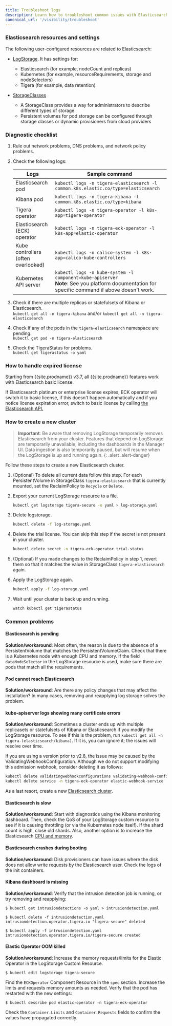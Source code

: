 ```yaml
---
title: Troubleshoot logs
description: Learn how to troubleshoot common issues with Elasticsearch.
canonical_url: '/visibility/troubleshoot'
---
```


### Elasticsearch resources and settings

The following user-configured resources are related to Elasticsearch:

- [LogStorage]({{site.baseurl}}/reference/installation/api#operator.tigera.io/v1.LogStorage). It has settings for:
  - Elasticsearch (for example, nodeCount and replicas)
  - Kubernetes (for example, resourceRequirements, storage and nodeSelectors)
  - Tigera (for example, data retention)

- [StorageClasses]({{site.baseurl}}/getting-started/create-storage)
  - A StorageClass provides a way for administrators to describe different types of storage.
  - Persistent volumes for pod storage can be configured through storage classes or dynamic provisioners from cloud providers

### Diagnostic checklist

1. Rule out network problems, DNS problems, and network policy problems.
1. Check the following logs:

   | Logs                                | Sample command                                               |
   | ----------------------------------- | ------------------------------------------------------------ |
   | Elasticsearch pod                   | `kubectl logs -n tigera-elasticsearch -l common.k8s.elastic.co/type=elasticsearch` |
   | Kibana pod                          | `kubectl logs -n tigera-kibana -l common.k8s.elastic.co/type=kibana` |
   | Tigera operator                     | `kubectl logs -n tigera-operator -l k8s-app=tigera-operator` |
   | Elasticsearch (ECK) operator        | `kubectl logs -n tigera-eck-operator -l k8s-app=elastic-operator` |
   | Kube controllers (often overlooked) | `kubectl logs -n calico-system -l k8s-app=calico-kube-controllers` |
   | Kubernetes API server               | `kubectl logs -n kube-system -l component=kube-apiserver`<br />**Note**: See you platform documentation for specific command if above doesn't work. |
1. Check if there are multiple replicas or statefulsets of Kibana or Elasticsearch.  
   `kubectl get all -n tigera-kibana` and/or `kubectl get all -n tigera-elasticsearch`
1. Check if any of the pods in the `tigera-elasticsearch` namespace are pending.  
   `kubectl get pod -n tigera-elasticsearch`
1. Check the TigeraStatus for problems.  
   `kubectl get tigerastatus -o yaml`

### How to handle expired license
Starting from {{site.prodname}} v3.7, all {{site.prodname}} features work with Elasticsearch basic license.

If Elasticsearch platinum or enterprise license expires, ECK operator will switch it to basic license, if this doesn't happen automatically and if you notice license expiration error, switch to basic license by calling [the Elasticsearch API.](https://www.elastic.co/guide/en/elasticsearch/reference/current/start-basic.html)

### How to create a new cluster
> **Important**: Be aware that removing LogStorage temporarily removes Elasticsearch from your cluster. Features that depend on LogStorage are temporarily unavailable, including the dashboards in the Manager UI. Data ingestion is also temporarily paused, but will resume when the LogStorage is up and running again.
{: .alert .alert-danger}
   
Follow these steps to create a new Elasticsearch cluster.
1. (Optional) To delete all current data follow this step. For each PersistentVolume in StorageClass `tigera-elasticsearch` that is currently mounted, set the ReclaimPolicy to `Recycle` or `Delete`.
1. Export your current LogStorage resource to a file.
   ```bash
   kubectl get logstorage tigera-secure -o yaml > log-storage.yaml
   ```

1. Delete logstorage.
   ```bash
   kubectl delete -f log-storage.yaml
   ```

1. Delete the trial license. You can skip this step if the secret is not present in your cluster.
   ```bash
   kubectl delete secret -n tigera-eck-operator trial-status
   ```

1. (Optional) If you made changes to the ReclaimPolicy in step 1, revert them so that it matches the value in StorageClass `tigera-elasticsearch` again.

1. Apply the LogStorage again.
   ```bash
   kubectl apply -f log-storage.yaml
   ```

1. Wait until your cluster is back up and running.
   ```bash
   watch kubectl get tigerastatus
   ```

### Common problems

#### Elasticsearch is pending

**Solution/workaround**: Most often, the reason is due to the absence of a PersistentVolume that matches the PersistentVolumeClaim. Check that there is a Kubernetes node with enough CPU and memory. If the field `dataNodeSelector` in  the LogStorage resource is used, make sure there are pods that match all the requirements.

#### Pod cannot reach Elasticsearch

**Solution/workaround**: Are there any policy changes that may affect the installation? In many cases, removing and reapplying log storage solves the problem.

#### kube-apiserver logs showing many certificate errors

**Solution/workaround**: Sometimes a cluster ends up with multiple replicasets or statefulsets of Kibana or Elasticsearch if you modify the LogStorage resource. To see if this is the problem, run `kubectl get all -n tigera-(elasticsearch/kibana)`. If it is, you can ignore it; the issues will resolve over time.

If you are using a version prior to v2.8, the issue may be caused by the ValidatingWebhookConfiguration. Although we do not support modifying this admission webhook, consider deleting it as follows:

```bash
kubectl delete validatingwebhookconfigurations validating-webhook-configuration
kubectl delete service -n tigera-eck-operator elastic-webhook-service
```

As a last resort, create a new [Elasticsearch cluster](#how-to-create-a-new-cluster).

#### Elasticsearch is slow 

**Solution/workaround**: Start with diagnostics using the Kibana monitoring dashboard. Then, check the QoS of your LogStorage custom resource to see if it is causing throttling (or via the Kubernetes node itself). If the shard count is high, close old shards. Also, another option is to increase the Elasticsearch [CPU and memory]({{site.baseurl}}/reference/installation/api#operator.tigera.io/v1.LogStorageSpec).

#### Elasticsearch crashes during booting

**Solution/workaround**: Disk provisioners can have issues where the disk does not allow write requests by the Elasticsearch user. Check the logs of the init containers.

#### Kibana dashboard is missing

**Solution/workaround**: Verify that the intrusion detection job is running, or try removing and reapplying: 

```
$ kubectl get intrusiondetections -o yaml > intrusiondetection.yaml

$ kubectl delete -f intrusiondetection.yaml 
intrusiondetection.operator.tigera.io "tigera-secure" deleted  
         
$ kubectl apply -f intrusiondetection.yaml 
intrusiondetection.operator.tigera.io/tigera-secure created
```

#### Elastic Operator OOM killed

**Solution/workaround**: Increase the memory requests/limits for the Elastic Operator in the LogStorage Custom Resource.

```
$ kubectl edit logstorage tigera-secure
```

Find the `ECKOperator` Component Resource in the `spec` section. Increase the limits and requests memory amounts as needed. Verify that the pod has restarted with the new settings:

```
$ kubectl describe pod elastic-operator -n tigera-eck-operator   
```

Check the `Container.Limits` and `Container.Requests` fields to confirm the values have propagated correctly.
